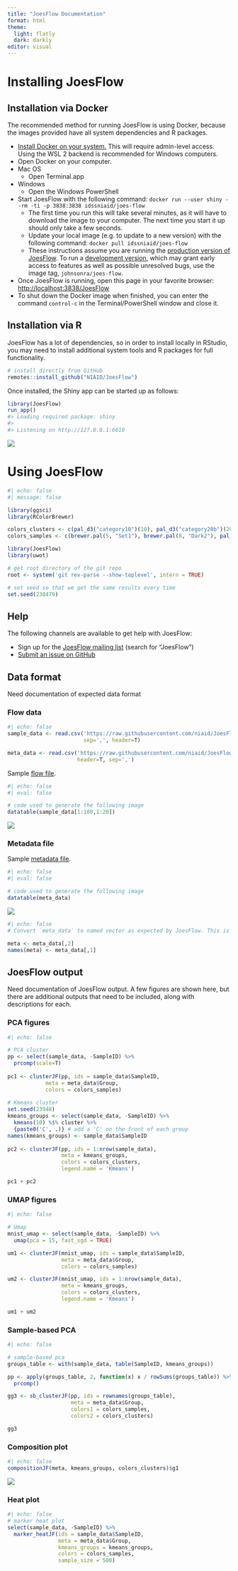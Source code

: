 ```yaml
---
title: "JoesFlow Documentation"
format: html
theme: 
  light: flatly
  dark: darkly
editor: visual
---
```


# Installing JoesFlow

## Installation via Docker

The recommended method for running JoesFlow is using Docker, because the images provided have all system dependencies and R packages.

-   [Install Docker on your system.](https://docs.docker.com/get-docker/) This will require admin-level access. Using the WSL 2 backend is recommended for Windows computers.
-   Open Docker on your computer.
-   Mac OS
    -   Open Terminal.app
-   Windows
    -   Open the Windows PowerShell
-   Start JoesFlow with the following command: `docker run --user shiny --rm -ti -p 3838:3838 idssniaid/joes-flow`
    -   The first time you run this will take several minutes, as it will have to download the image to your computer. The next time you start it up should only take a few seconds.
    -   Update your local image (e.g. to update to a new version) with the following command: `docker pull idssniaid/joes-flow`
    -   These instructions assume you are running the [production version of JoesFlow](https://hub.docker.com/repository/docker/idssniaid/joes-flow). To run a [development version](https://hub.docker.com/repository/docker/johnsonra/joes-flow), which may grant early access to features as well as possible unresolved bugs, use the image tag, `johnsonra/joes-flow`.
-   Once JoesFlow is running, open this page in your favorite browser: <http://localhost:3838/JoesFlow>
-   To shut down the Docker image when finished, you can enter the command `control-c` in the Terminal/PowerShell window and close it.

## Installation via R

JoesFlow has a lot of dependencies, so in order to install locally in RStudio, you may need to install additional system tools and R packages for full functionality.

```r
# install directly from GitHub
remotes::install_github("NIAID/JoesFlow")
```

Once installed, the Shiny app can be started up as follows:

```r
library(JoesFlow)
run_app()
#> Loading required package: shiny
#> 
#> Listening on http://127.0.0.1:6610
```

![](img/setup-1.png)

# Using JoesFlow

```r
#| echo: false
#| message: false

library(ggsci)
library(RColorBrewer)

colors_clusters <- c(pal_d3("category10")(10), pal_d3("category20b")(20), pal_igv("default")(51))
colors_samples <- c(brewer.pal(5, "Set1"), brewer.pal(8, "Dark2"), pal_igv("default")(51))

library(JoesFlow)
library(uwot)

# get root directory of the git repo
root <- system('git rev-parse --show-toplevel', intern = TRUE)

# set seed so that we get the same results every time
set.seed(238479)
```

## Help

The following channels are available to get help with JoesFlow:

* Sign up for the [JoesFlow mailing list](https://list.nih.gov) (search for "JoesFlow")
* [Submit an issue on GitHub](https://github.com/niaid/JoesFlow/issues)

## Data format

::: callout-important
Need documentation of expected data format
:::

### Flow data

```r
#| echo: false
sample_data <- read.csv('https://raw.githubusercontent.com/niaid/JoesFlow/main/tests/flow_test.csv',
                        sep=',', header=T)

meta_data <- read.csv('https://raw.githubusercontent.com/niaid/JoesFlow/main/tests/metadata.csv',
                      header=T, sep=',')
```

Sample [flow file](https://github.com/NIAID/JoesFlow/blob/main/tests/flow_test.csv).

```r
#| echo: false
#| eval: false

# code used to generate the following image
datatable(sample_data[1:100,1:20])
```

![](img/test_data-1.png)

### Metadata file

Sample [metadata file](https://github.com/NIAID/JoesFlow/blob/main/tests/metadata.csv).

```r
#| echo: false
#| eval: false

# code used to generate the following image
datatable(meta_data)
```

![](img/test_data-2.png)

```r
#| echo: false
# Convert `meta_data` to named vector as expected by JoesFlow. This is taken care of automatically when loading meta data through the shiny app, assuming the first column contains IDs, and the second column contains Group designations.

meta <- meta_data[,2]
names(meta) <- meta_data[,1]
```

## JoesFlow output

::: callout-important
Need documentation of JoesFlow output. A few figures are shown here, but there are additional outputs that need to be included, along with descriptions for each.
:::

### PCA figures

```r
#| echo: false

# PCA cluster
pp <- select(sample_data, -SampleID) %>%
  prcomp(scale=T)
  
pc1 <- clusterJF(pp, ids = sample_data$SampleID, 
            meta = meta_data$Group, 
            colors = colors_samples)
 
# Kmeans cluster
set.seed(23948)
kmeans_groups <- select(sample_data, -SampleID) %>%
  kmeans(10) %$% cluster %>%
  {paste0('C', .)} # add a 'C' on the front of each group
names(kmeans_groups) <- sample_data$SampleID
  
pc2 <- clusterJF(pp, ids = 1:nrow(sample_data),
                 meta = kmeans_groups,
                 colors = colors_clusters,
                 legend.name = 'Kmeans')

pc1 + pc2
```

### UMAP figures

```r
#| echo: false

# Umap
mnist_umap <- select(sample_data, -SampleID) %>%
  umap(pca = 15, fast_sgd = TRUE)

um1 <- clusterJF(mnist_umap, ids = sample_data$SampleID,
                 meta = meta_data$Group,
                 colors = colors_samples)

um2 <- clusterJF(mnist_umap, ids = 1:nrow(sample_data),
                 meta = kmeans_groups,
                 colors = colors_clusters,
                 legend.name = 'Kmeans')

um1 + um2
```

### Sample-based PCA

```r
#| echo: false

# sample-based pca
groups_table <- with(sample_data, table(SampleID, kmeans_groups))

pp <- apply(groups_table, 2, function(x) x / rowSums(groups_table)) %>%
  prcomp()

gg3 <- sb_clusterJF(pp, ids = rownames(groups_table),
                    meta = meta_data$Group,
                    colors1 = colors_samples,
                    colors2 = colors_clusters)

gg3
```

### Composition plot

```r
#| echo: false
compositionJF(meta, kmeans_groups, colors_clusters)$g1
```

![](img/comp_plot-2.png)

### Heat plot

```r
#| echo: false
# marker heat plot
select(sample_data, -SampleID) %>%
  marker_heatJF(ids = sample_data$SampleID,
                meta = meta_data$Group,
                kmeans_groups = kmeans_groups,
                colors = colors_samples,
                sample_size = 500)
```
